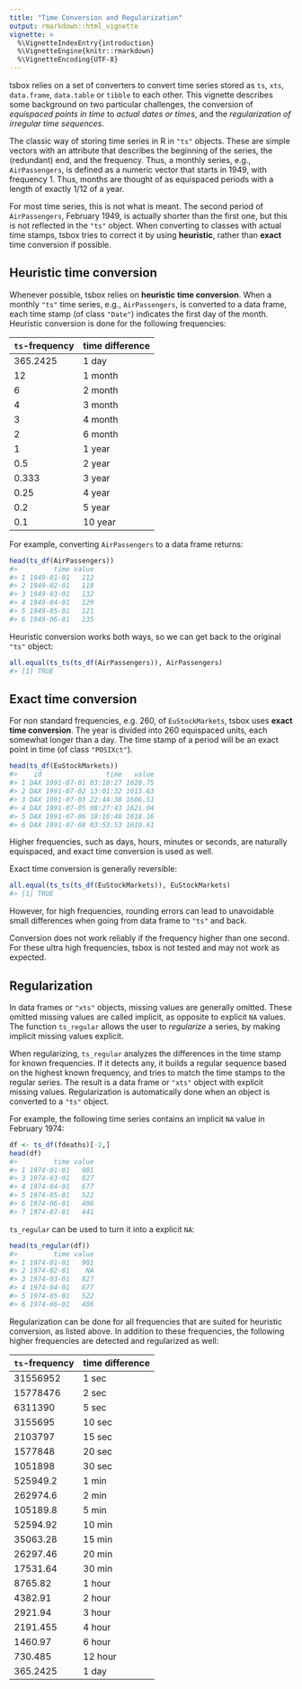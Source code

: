 ```yaml
---
title: "Time Conversion and Regularization"
output: rmarkdown::html_vignette
vignette: >
  %\VignetteIndexEntry{introduction}
  %\VignetteEngine{knitr::rmarkdown}
  %\VignetteEncoding{UTF-8}
---
```


tsbox relies on a set of converters to convert time series stored as `ts`,
`xts`, `data.frame`, `data.table` or `tibble` to each other. This vignette
describes some background on two particular challenges, the conversion of
*equispaced points in time* to *actual dates or times*, and the *regularization 
of irregular time sequences*.

The classic way of storing time series in R in `"ts"` objects. These are simple
vectors with an attribute that describes the beginning of the series, the
(redundant) end, and the frequency. Thus, a monthly series, e.g.,
`AirPassengers`, is defined as a numeric vector that starts in 1949, with
frequency 1. Thus, months are thought of as equispaced periods with a length of 
exactly 1/12 of a year.

For most time series, this is not what is meant. The second period of
`AirPassengers`, February 1949, is actually shorter than the first one, but this
is not reflected in the `"ts"` object. When converting to classes with actual
time stamps, tsbox tries to correct it by using **heuristic**, rather than
**exact** time conversion if possible.


## Heuristic time conversion

Whenever possible, tsbox relies on **heuristic time conversion**. When a monthly
`"ts"` time series, e.g., `AirPassengers`, is converted to a data frame, each
time stamp (of class `"Date"`) indicates the first day of the month.
Heuristic conversion is done for the following frequencies:


| `ts`-frequency | time difference |
|----------------|-----------------|
|       365.2425 | 1 day           |
|             12 | 1 month         |
|              6 | 2 month         |
|              4 | 3 month         |
|              3 | 4 month         |
|              2 | 6 month         |
|              1 | 1 year          |
|            0.5 | 2 year          |
|          0.333 | 3 year          |
|           0.25 | 4 year          |
|            0.2 | 5 year          |
|            0.1 | 10 year         |

For example, converting `AirPassengers` to a data frame returns:

```r
head(ts_df(AirPassengers))
#>         time value
#> 1 1949-01-01   112
#> 2 1949-02-01   118
#> 3 1949-03-01   132
#> 4 1949-04-01   129
#> 5 1949-05-01   121
#> 6 1949-06-01   135
```

Heuristic conversion works both ways, so we can get back to the original `"ts"`
object:

```r
all.equal(ts_ts(ts_df(AirPassengers)), AirPassengers)
#> [1] TRUE
```

## Exact time conversion

For non standard frequencies, e.g. 260, of `EuStockMarkets`, tsbox uses  **exact
time conversion**. The year is divided into 260 equispaced units, each somewhat
longer than a day. The time stamp of a period will be an exact point in time (of
class `"POSIXct"`).

```r
head(ts_df(EuStockMarkets))
#>    id                time   value
#> 1 DAX 1991-07-01 03:18:27 1628.75
#> 2 DAX 1991-07-02 13:01:32 1613.63
#> 3 DAX 1991-07-03 22:44:38 1606.51
#> 4 DAX 1991-07-05 08:27:43 1621.04
#> 5 DAX 1991-07-06 18:10:48 1618.16
#> 6 DAX 1991-07-08 03:53:53 1610.61
```

Higher frequencies, such as days, hours, minutes or seconds, are naturally
equispaced, and exact time conversion is used as well.

Exact time conversion is generally reversible:

```r
all.equal(ts_ts(ts_df(EuStockMarkets)), EuStockMarkets)
#> [1] TRUE
```

However, for high frequencies, rounding errors can lead to unavoidable small
differences when going from data frame to `"ts"` and back.

Conversion does not work reliably if the frequency higher than one second. For
these ultra high frequencies, tsbox is not tested and may not work as expected.


## Regularization

In data frames or `"xts"` objects, missing values are generally omitted. These
omitted missing values are called implicit, as opposite to explicit `NA` values.
The function `ts_regular` allows the user to *regularize* a series, by making
implicit missing values explicit.

When regularizing, `ts_regular` analyzes the differences in the time stamp for
known frequencies. If it detects any, it builds a regular sequence based on the
highest known frequency, and tries to match the time stamps to the regular
series. The result is a data frame or `"xts"` object with explicit missing
values. Regularization is automatically done when an object is converted to a
`"ts"` object.

For example, the following time series contains an implicit `NA` value in
February 1974:

```r
df <- ts_df(fdeaths)[-2,]
head(df)
#>         time value
#> 1 1974-01-01   901
#> 3 1974-03-01   827
#> 4 1974-04-01   677
#> 5 1974-05-01   522
#> 6 1974-06-01   406
#> 7 1974-07-01   441
```

`ts_regular` can be used to turn it into a explicit `NA`:

```r
head(ts_regular(df))
#>         time value
#> 1 1974-01-01   901
#> 2 1974-02-01    NA
#> 3 1974-03-01   827
#> 4 1974-04-01   677
#> 5 1974-05-01   522
#> 6 1974-06-01   406
```

Regularization can be done for all frequencies that are suited for heuristic
conversion, as listed above. In addition to these frequencies, the following
higher frequencies are detected and regularized as well:

| `ts`-frequency | time difference |
|----------------|-----------------|
|       31556952 | 1 sec           |
|       15778476 | 2 sec           |
|        6311390 | 5 sec           |
|        3155695 | 10 sec          |
|        2103797 | 15 sec          |
|        1577848 | 20 sec          |
|        1051898 | 30 sec          |
|       525949.2 | 1 min           |
|       262974.6 | 2 min           |
|       105189.8 | 5 min           |
|       52594.92 | 10 min          |
|       35063.28 | 15 min          |
|       26297.46 | 20 min          |
|       17531.64 | 30 min          |
|        8765.82 | 1 hour          |
|        4382.91 | 2 hour          |
|        2921.94 | 3 hour          |
|       2191.455 | 4 hour          |
|        1460.97 | 6 hour          |
|        730.485 | 12 hour         |
|       365.2425 | 1 day           |

